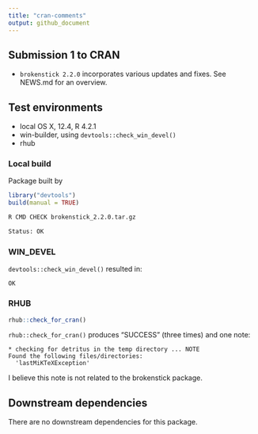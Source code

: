 ```yaml
---
title: "cran-comments"
output: github_document
---
```


## Submission 1 to CRAN

* `brokenstick 2.2.0` incorporates various updates and fixes. See NEWS.md for an overview.

## Test environments

* local OS X, 12.4, R 4.2.1
* win-builder, using `devtools::check_win_devel()`
* rhub

### Local build

Package built by

```r
library("devtools")
build(manual = TRUE)
```

```bash
R CMD CHECK brokenstick_2.2.0.tar.gz

Status: OK
```

### WIN_DEVEL

`devtools::check_win_devel()` resulted in:

```
OK
```

### RHUB

```r
rhub::check_for_cran()
```

`rhub::check_for_cran()` produces "SUCCESS" (three times) and one note:

```
* checking for detritus in the temp directory ... NOTE
Found the following files/directories:
  'lastMiKTeXException'
```

I believe this note is not related to the brokenstick package.

## Downstream dependencies

There are no downstream dependencies for this package.
